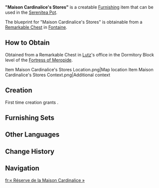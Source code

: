 {{Furnishing Infobox
|id             = 362255
|image          = Item Maison Cardinalice's Stores.png
|category       = Small Furnishing
|subcategory    = Ornament
|quality        = 3
|adeptal_energy = 60
|load           = 85
|reduced_load   = 64
|description    = A seemingly unremarkable display stand which in fact cunningly conceals secrets. Its unassuming appearance allows it to cleverly blend into its surroundings, often escaping attention from passersby. The [[Palais Mermonia]] has supposedly taken advantage of this to use it to hold spare parts for whenever they might be needed in the future. Whenever a part is required, try looking in these display stands, and you might just be pleasantly surprised by what you find.
|blueprint      = Remarkable Chest
}}
'''"Maison Cardinalice's Stores"''' is a creatable [[Furnishing]] item that can be used in the [[Serenitea Pot]].

The blueprint for "Maison Cardinalice's Stores" is obtainable from a [[Remarkable Chest]] in [[Fontaine]].

==How to Obtain==
Obtained from a Remarkable Chest in [[Lutz]]'s office in the Dormitory Block level of the [[Fortress of Meropide]].
<gallery>
Item Maison Cardinalice's Stores Location.png|Map location
Item Maison Cardinalice's Stores Context.png|Additional context
</gallery>

==Creation==
First time creation grants {{Item|Trust|24|x=60}}.
{{Recipe
|type = Creation
|time = 14h
|Ash Wood = 6
|Iron Chunk = 2
|sort = Ash Wood;Iron Chunk
}}

==Furnishing Sets==
{{Craft Usage|type=Furnishing Set}}

==Other Languages==
{{Other Languages
|en      = "Maison Cardinalice's Stores"
|zhs     = 「枢律之宫的储备」
|zhs_rm  = 
|zht     = 「樞律之宮的儲備」
|zht_rm  = 
|zh_tl   = 
|ja      = 「枢律の宮殿の備蓄」
|ja_rm   = "Shuritsu no Kyuuden no Bichiku"
|ja_tl   = 
|ko      = 「추기청의 비품」
|ko_rm   = 
|ko_tl   = "Supplies of Cardinal's Palace"
|es      = Pedestal de herramientas del palacio cardenalicio
|es_tl   = Cardinal's Palace Tool Pedestal
|fr      = «&nbsp;Réserve de la Maison Cardinalice&nbsp;»
|fr_tl   = "Maison Cardinalice's Reserve"
|ru      = Запасы Дворца Кардиналис
|ru_tl   = {{Lex|Maison Cardinalice|ru}}'s Stores
|th      = "ที่เก็บของวังแห่งกฎหมาย"
|th_rm   = 
|th_tl   = 
|vi      = Dự Trữ Của Sảnh Chính Luật
|vi_tl   = 
|de      = „Vorräte der Maison Cardinalice“
|de_tl   = "Maison Cardinalice's Supplies"	
|id      = "Penyimpanan Maison Cardinalice"
|id_tl   = "Maison Cardinalice's Storage"
|pt      = "Estoque de Maison Cardinalice"
|pt_tl   = 
|tr      = "Sayıştay Dairesinin Deposu"
|tr_tl   = 
|it      = Riserve della Maison Cardinalice
|it_tl   = Maison Cardinalice's Reserves
}}

==Change History==
{{Change History|4.1}}

==Navigation==
{{Furnishing Navbox|interior}}

[[fr:« Réserve de la Maison Cardinalice »]]